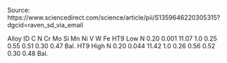 Source: https://www.sciencedirect.com/science/article/pii/S1359646220305315?dgcid=raven_sd_via_email

Alloy ID С N Cr Mo Si Mn Ni V W Fe HT9 Low N 0.20 0.001 11.07 1.0 0.25 0.55 0.51 0.30 0.47 Bal. HT9 High N 0.20 0.044 11.42 1.0 0.26 0.56 0.52 0.30 0.48 Bal.